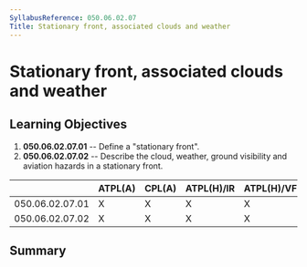 ```yaml
---
SyllabusReference: 050.06.02.07
Title: Stationary front, associated clouds and weather
---
```


# Stationary front, associated clouds and weather

## Learning Objectives

1.  **050.06.02.07.01** -- Define a "stationary front".
2.  **050.06.02.07.02** -- Describe the cloud, weather, ground visibility and
    aviation hazards in a stationary front.

|                 | ATPL(A) | CPL(A) | ATPL(H)/IR | ATPL(H)/VFR | CPL(H) | IR  | CBIR(A) |
| --------------- | ------- | ------ | ---------- | ----------- | ------ | --- | ------- |
| 050.06.02.07.01 | X       | X      | X          | X           | X      | X   | X       |
| 050.06.02.07.02 | X       | X      | X          | X           | X      | X   | X       |

## Summary
